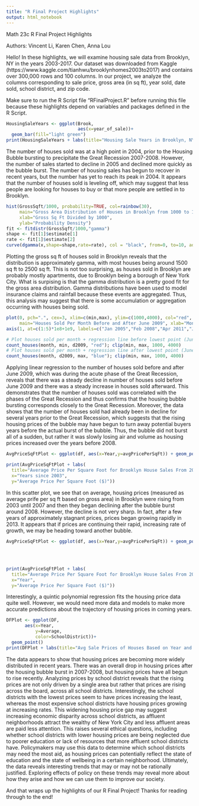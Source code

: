```yaml
---
title: "R Final Project Highlights"
output: html_notebook
---
```

Math 23c R Final Project Highlights

Authors: Vincent Li, Karen Chen, Anna Lou


Hello! In these highlights, we will examine housing sale data from Brooklyn, NY in the years 2003-2017. Our dataset was downloaded from Kaggle (https://www.kaggle.com/tianhwu/brooklynhomes2003to2017) and contains over 300,000 rows and 100 columns. In our project, we analyze the columns corresponding to sale price, gross area (in sq ft), year sold, date sold, school district, and zip code.

Make sure to run the R Script file "RFinalProject.R" before running this file because these highlights depend on variables and packages defined in the R Script.


```r
HousingSaleYears <- ggplot(Brook,
                           aes(x=year_of_sale))+
  geom_bar(fill="light green")
print(HousingSaleYears + labs(title="Housing Sale Years in Brooklyn, NY from 2003-2017", x="Year", y="Number of Houses Sold"))
```

The number of houses sold was at a high point in 2004, prior to the Housing Bubble bursting to precipitate the Great Recession 2007-2008. However, the number of sales started to decline in 2005 and declined more quickly as the bubble burst. The number of housing sales has begun to recover in recent years, but the number has yet to reach its peak in 2004. It appears that the number of houses sold is leveling off, which may suggest that less people are looking for houses to buy or that more people are settled in to Brooklyn.

```r
hist(GrossSqft/1000, probability=TRUE, col=rainbow(30),
     main="Gross Area Distribution of Houses in Brooklyn from 1000 to 10000 Sq Ft",
     xlab="Gross Sq Ft Divided by 1000",
     ylab="Probability Density")
fit <- fitdistr(GrossSqft/1000,"gamma")
shape <- fit[1]$estimate[1]
rate <- fit[1]$estimate[2]
curve(dgamma(x,shape=shape,rate=rate), col = "black", from=0, to=10, add=TRUE)
```

Plotting the gross sq ft of houses sold in Brooklyn reveals that the distribution is approximately gamma, with most houses being around 1500 sq ft to 2500 sq ft. This is not too surprising, as houses sold in Brooklyn are probably mostly apartments, due to Brooklyn being a borough of New York City. What is surpising is that the gamma distribution is a pretty good fit for the gross area distribution. Gamma distributions have been used to model insurance claims and rainfall because these events are aggregated. Thus, this analysis may suggest that there is some accumulation or aggregation occurring with houses being sold.

```r
plot(0, pch=".", cex=3, xlim=c(min,max), ylim=c(1000,4000), col="red", xaxt="n",
     main="Houses Sold Per Month Before and After June 2009", xlab="Month", ylab="Houses Sold")
axis(1, at=c(1:5)*1e8+1e9, labels=c("Jan 2005","Feb 2008","Apr 2011","June 2014","Aug 2017"))

# Plot houses sold per month + regression line before lowest point (June 2009)
count_houses(month, min, d2009, "red"); clip(min, max, 1000, 4000)
# Plot houses sold per month + regression line after lowest point (June 2009)
count_houses(month, d2009, max, "blue"); clip(min, max, 1000, 4000)
```

Applying linear regression to the number of houses sold before and after June 2009, which was during the acute phase of the Great Recession, reveals that there was a steady decline in number of houses sold before June 2009 and there was a steady increase in houses sold afterward. This demonstrates that the number of houses sold was correlated with the phases of the Great Recession and thus confirms that the housing bubble bursting corresponds closely to the Great Recession. Moreover, the data shows that the number of houses sold had already been in decline for several years prior to the Great Recession, which suggests that the rising housing prices of the bubble may have begun to turn away potential buyers years before the actual burst of the bubble. Thus, the bubble did not burst all of a sudden, but rather it was slowly losing air and volume as housing prices increased over the years before 2008.

```r
AvgPriceSqFtPlot <- ggplot(df, aes(x=Year,y=avgPricePerSqFt)) + geom_point()

print(AvgPriceSqFtPlot + labs(
  title="Average Price Per Square Foot for Brooklyn House Sales From 2003-2017",
  x="Years since 2003",
  y="Average Price Per Square Foot ($)"))
```

In this scatter plot, we see that on average, housing prices (measured as average prife per sq ft based on gross area) in Brooklyn were rising from 2003 until 2007 and then they began declining after the bubble burst around 2008. However, the decline is not very sharp. In fact, after a few years of approximately stagnant prices, prices began growing rapidly in 2013. It appears that if prices are continuing their rapid, increasing rate of growth, we may be heading toward another bubble.

```r
AvgPriceSqFtPlot <- ggplot(df, aes(x=Year,y=avgPricePerSqFt)) + geom_point() + stat_smooth(method="lm",
                                                                                           se=TRUE,
                                                                                           fill=NA,
                                                                                           formula=y ~ poly(x, 5, raw=TRUE),
                                                                                           colour="red")
print(AvgPriceSqFtPlot + labs(
  title="Average Price Per Square Foot for Brooklyn House Sales From 2003-2017",
  x="Year",
  y="Average Price Per Square Foot ($)"))
```

Interestingly, a quintic polynomial regression fits the housing price data quite well. However, we would need more data and models to make more accurate predictions about the trajectory of housing prices in coming years.

```r
DFPlot <- ggplot(DF,
       aes(x=Year,
           y=Average,
           color=SchoolDistrict))+
  geom_point()
print(DFPlot + labs(title="Avg Sale Prices of Houses Based on Year and School District", x="Year", y="Average Sale Price ($)"))

```

The data appears to show that housing prices are becoming more widely distributed in recent years. There was an overall drop in housing prices after the housing bubble burst in 2007-2008, but housing prices have all begun to rise recently. Analyzing prices by school district reveals that the rising prices are not only driven by a single area but rather that prices are rising across the board, across all school districts. Interestingly, the school districts with the lowest prices seem to have prices increasing the least, whereas the most expensive school districts have housing prices growing at increasing rates. This widening housing price gap may suggest increasing economic disparity across school districts, as affluent neighborhoods attract the wealthy of New York City and less affluent areas are paid less attention. This raises several ethical questions, including whether school districts with lower housing prices are being neglected due to poorer education or lack of resources that more affluent school districts have. Policymakers may use this data to determine which school districts may need the most aid, as housing prices can potentially reflect the state of education and the state of wellbeing in a certain neighborhood. Ultimately, the data reveals interesting trends that may or may not be rationally justified. Exploring effects of policy on these trends may reveal more about how they arise and how we can use them to improve our society.

And that wraps up the highlights of our R Final Project! Thanks for reading through to the end!

